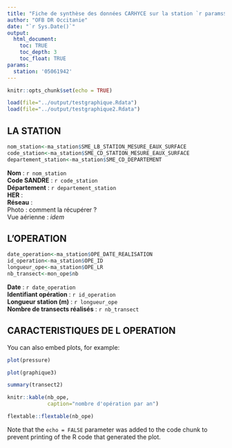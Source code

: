 ```yaml
---
title: "Fiche de synthèse des données CARHYCE sur la station `r params$station`"
author: "OFB DR Occitanie"
date: "`r Sys.Date()`"
output: 
  html_document:
    toc: TRUE
    toc_depth: 3
    toc_float: TRUE
params:
  station: '05061942'
---
```


```r
knitr::opts_chunk$set(echo = TRUE)
```

```r
load(file="../output/testgraphique.Rdata")
load(file="../output/testgraphique2.Rdata")
```

## LA STATION
```r
nom_station<-ma_station$SME_LB_STATION_MESURE_EAUX_SURFACE
code_station<-ma_station$SME_CD_STATION_MESURE_EAUX_SURFACE
departement_station<-ma_station$SME_CD_DEPARTEMENT
```
**Nom** : `r nom_station`  
**Code SANDRE** : `r code_station`  
**Département** : `r departement_station`  
**HER** :   
**Réseau** :   
Photo : comment la récupérer ?  
Vue aérienne : *idem*    


## L'OPERATION
```r
date_operation<-ma_station$OPE_DATE_REALISATION
id_operation<-ma_station$OPE_ID
longueur_ope<-ma_station$OPE_LR
nb_transect<-mon_ope$nb
```
**Date** : `r date_operation`  
**Identifiant opération** : `r id_operation`  
**Longueur station (m)** : `r longueur_ope`   
**Nombre de transects réalisés** : `r nb_transect` 


## CARACTERISTIQUES DE L OPERATION

You can also embed plots, for example:

```r
plot(pressure)
```

```r
plot(graphique3)
```
```r
summary(transect2)
```
```r
knitr::kable(nb_ope,
             caption="nombre d'opération par an")
```
```r
flextable::flextable(nb_ope)
```





Note that the `echo = FALSE` parameter was added to the code chunk to prevent printing of the R code that generated the plot.
